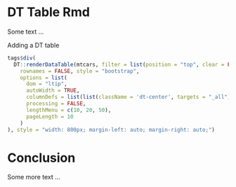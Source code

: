 # DT Table Rmd

Some text ...

Adding a DT table 

```r
tags$div(
  DT::renderDataTable(mtcars, filter = list(position = "top", clear = FALSE, plain = TRUE),
    rownames = FALSE, style = "bootstrap",
    options = list(
      dom = "ltip",
      autoWidth = TRUE,
      columnDefs = list(list(className = 'dt-center', targets = "_all")),
      processing = FALSE,
      lengthMenu = c(10, 20, 50),
      pageLength = 10
    )
), style = "width: 800px; margin-left: auto; margin-right: auto;")
```

# Conclusion

Some more text ...

